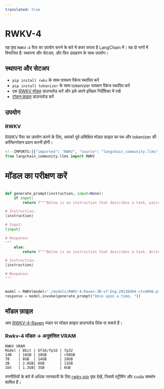 ```yaml
---
translated: true
---
```


# RWKV-4

यह पृष्ठ `RWKV-4` रैपर का उपयोग करने के बारे में कवर करता है LangChain में।
यह दो भागों में विभाजित है: स्थापना और सेटअप, और फिर उदाहरण के साथ उपयोग।

## स्थापना और सेटअप

- `pip install rwkv` के साथ पायथन पैकेज स्थापित करें
- `pip install tokenizer` के साथ tokenizer पायथन पैकेज स्थापित करें
- एक [RWKV मॉडल](https://huggingface.co/BlinkDL/rwkv-4-raven/tree/main) डाउनलोड करें और इसे अपने इच्छित निर्देशिका में रखें
- [टोकन फ़ाइल](https://raw.githubusercontent.com/BlinkDL/ChatRWKV/main/20B_tokenizer.json) डाउनलोड करें

## उपयोग

### RWKV

RWKV रैपर का उपयोग करने के लिए, आपको पूर्व-प्रशिक्षित मॉडल फ़ाइल का पथ और tokenizer की कॉन्फ़िगरेशन प्रदान करनी होगी।

```python
<!--IMPORTS:[{"imported": "RWKV", "source": "langchain_community.llms", "docs": "https://api.python.langchain.com/en/latest/llms/langchain_community.llms.rwkv.RWKV.html", "title": "RWKV-4"}]-->
from langchain_community.llms import RWKV
```

# मॉडल का परीक्षण करें

```python

def generate_prompt(instruction, input=None):
    if input:
        return f"""Below is an instruction that describes a task, paired with an input that provides further context. Write a response that appropriately completes the request.

# Instruction:
{instruction}

# Input:
{input}

# Response:
"""
    else:
        return f"""Below is an instruction that describes a task. Write a response that appropriately completes the request.

# Instruction:
{instruction}

# Response:
"""


model = RWKV(model="./models/RWKV-4-Raven-3B-v7-Eng-20230404-ctx4096.pth", strategy="cpu fp32", tokens_path="./rwkv/20B_tokenizer.json")
response = model.invoke(generate_prompt("Once upon a time, "))
```

## मॉडल फ़ाइल

आप [RWKV-4-Raven](https://huggingface.co/BlinkDL/rwkv-4-raven/tree/main) भंडार पर मॉडल फ़ाइल डाउनलोड लिंक पा सकते हैं।

### Rwkv-4 मॉडल -> अनुशंसित VRAM

```text
RWKV VRAM
Model | 8bit | bf16/fp16 | fp32
14B   | 16GB | 28GB      | >50GB
7B    | 8GB  | 14GB      | 28GB
3B    | 2.8GB| 6GB       | 12GB
1b5   | 1.3GB| 3GB       | 6GB
```

रणनीतियों के बारे में अधिक जानकारी के लिए [rwkv pip](https://pypi.org/project/rwkv/) पृष्ठ देखें, जिसमें स्ट्रीमिंग और cuda समर्थन शामिल हैं।
